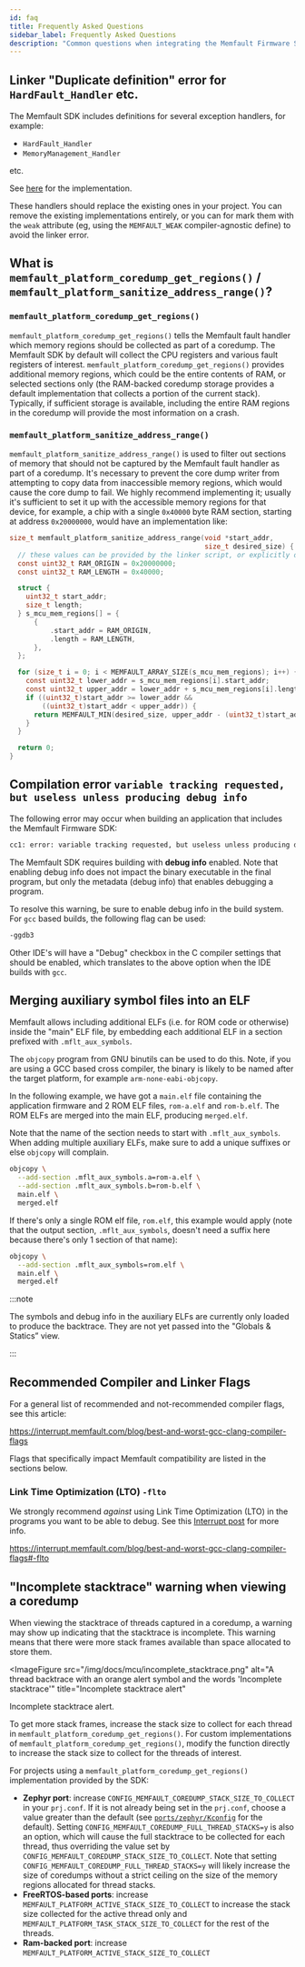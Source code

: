 ```yaml
---
id: faq
title: Frequently Asked Questions
sidebar_label: Frequently Asked Questions
description: "Common questions when integrating the Memfault Firmware SDK"
---
```


## Linker "Duplicate definition" error for `HardFault_Handler` etc.

The Memfault SDK includes definitions for several exception handlers, for
example:

- `HardFault_Handler`
- `MemoryManagement_Handler`

etc.

See
[here](https://github.com/memfault/memfault-firmware-sdk/blob/24f2c2627c9f20e921e61d1b635cab58f34af3b8/components/panics/src/memfault_fault_handling_arm.c#L399-L427)
for the implementation.

These handlers should replace the existing ones in your project. You can remove
the existing implementations entirely, or you can for mark them with the `weak`
attribute (eg, using the `MEMFAULT_WEAK` compiler-agnostic define) to avoid the
linker error.

## What is `memfault_platform_coredump_get_regions()` / `memfault_platform_sanitize_address_range()`?

### `memfault_platform_coredump_get_regions()`

`memfault_platform_coredump_get_regions()` tells the Memfault fault handler
which memory regions should be collected as part of a coredump. The Memfault SDK
by default will collect the CPU registers and various fault registers of
interest. `memfault_platform_coredump_get_regions()` provides additional memory
regions, which could be the entire contents of RAM, or selected sections only
(the RAM-backed coredump storage provides a default implementation that collects
a portion of the current stack). Typically, if sufficient storage is available,
including the entire RAM regions in the coredump will provide the most
information on a crash.

### `memfault_platform_sanitize_address_range()`

`memfault_platform_sanitize_address_range()` is used to filter out sections of
memory that should not be captured by the Memfault fault handler as part of a
coredump. It's necessary to prevent the core dump writer from attempting to copy
data from inaccessible memory regions, which would cause the core dump to fail.
We highly recommend implementing it; usually it's sufficient to set it up with
the accessible memory regions for that device, for example, a chip with a single
`0x40000` byte RAM section, starting at address `0x20000000`, would have an
implementation like:

```c
size_t memfault_platform_sanitize_address_range(void *start_addr,
                                                size_t desired_size) {
  // these values can be provided by the linker script, or explicitly defined
  const uint32_t RAM_ORIGIN = 0x20000000;
  const uint32_t RAM_LENGTH = 0x40000;

  struct {
    uint32_t start_addr;
    size_t length;
  } s_mcu_mem_regions[] = {
      {
          .start_addr = RAM_ORIGIN,
          .length = RAM_LENGTH,
      },
  };

  for (size_t i = 0; i < MEMFAULT_ARRAY_SIZE(s_mcu_mem_regions); i++) {
    const uint32_t lower_addr = s_mcu_mem_regions[i].start_addr;
    const uint32_t upper_addr = lower_addr + s_mcu_mem_regions[i].length;
    if ((uint32_t)start_addr >= lower_addr &&
        ((uint32_t)start_addr < upper_addr)) {
      return MEMFAULT_MIN(desired_size, upper_addr - (uint32_t)start_addr);
    }
  }

  return 0;
}
```

## Compilation error `variable tracking requested, but useless unless producing debug info`

The following error may occur when building an application that includes the
Memfault Firmware SDK:

```bash
cc1: error: variable tracking requested, but useless unless producing debug info [-Werror]
```

The Memfault SDK requires building with **debug info** enabled. Note that
enabling debug info does not impact the binary executable in the final program,
but only the metadata (debug info) that enables debugging a program.

To resolve this warning, be sure to enable debug info in the build system. For
`gcc` based builds, the following flag can be used:

```bash
-ggdb3
```

Other IDE's will have a "Debug" checkbox in the C compiler settings that should
be enabled, which translates to the above option when the IDE builds with `gcc`.

## Merging auxiliary symbol files into an ELF

Memfault allows including additional ELFs (i.e. for ROM code or otherwise)
inside the "main" ELF file, by embedding each additional ELF in a section
prefixed with `.mflt_aux_symbols`.

The `objcopy` program from GNU binutils can be used to do this. Note, if you are
using a GCC based cross compiler, the binary is likely to be named after the
target platform, for example `arm-none-eabi-objcopy`.

In the following example, we have got a `main.elf` file containing the
application firmware and 2 ROM ELF files, `rom-a.elf` and `rom-b.elf`. The ROM
ELFs are merged into the main ELF, producing `merged.elf`.

Note that the name of the section needs to start with `.mflt_aux_symbols`. When
adding multiple auxiliary ELFs, make sure to add a unique suffixes or else
`objcopy` will complain.

```bash
objcopy \
  --add-section .mflt_aux_symbols.a=rom-a.elf \
  --add-section .mflt_aux_symbols.b=rom-b.elf \
  main.elf \
  merged.elf
```

If there's only a single ROM elf file, `rom.elf`, this example would apply (note
that the output section, `.mflt_aux_symbols`, doesn't need a suffix here because
there's only 1 section of that name):

```bash
objcopy \
  --add-section .mflt_aux_symbols=rom.elf \
  main.elf \
  merged.elf
```

:::note

The symbols and debug info in the auxiliary ELFs are currently only loaded to
produce the backtrace. They are not yet passed into the "Globals & Statics”
view.

:::

## Recommended Compiler and Linker Flags

For a general list of recommended and not-recommended compiler flags, see this
article:

<https://interrupt.memfault.com/blog/best-and-worst-gcc-clang-compiler-flags>

Flags that specifically impact Memfault compatibility are listed in the sections
below.

### Link Time Optimization (LTO) `-flto`

We strongly recommend _against_ using Link Time Optimization (LTO) in the
programs you want to be able to debug. See this
[Interrupt post](https://interrupt.memfault.com/blog/best-and-worst-gcc-clang-compiler-flags#-flto)
for more info.

<https://interrupt.memfault.com/blog/best-and-worst-gcc-clang-compiler-flags#-flto>

## "Incomplete stacktrace" warning when viewing a coredump

When viewing the stacktrace of threads captured in a coredump, a warning may
show up indicating that the stacktrace is incomplete. This warning means that
there were more stack frames available than space allocated to store them.

<ImageFigure
  src="/img/docs/mcu/incomplete_stacktrace.png"
  alt="A thread backtrace with an orange alert symbol and the words 'Incomplete stacktrace'"
  title="Incomplete stacktrace alert"
>
  Incomplete stacktrace alert.
</ImageFigure>

To get more stack frames, increase the stack size to collect for each thread in
`memfault_platform_coredump_get_regions()`. For custom implementations of
`memfault_platform_coredump_get_regions()`, modify the function directly to
increase the stack size to collect for the threads of interest.

For projects using a `memfault_platform_coredump_get_regions()` implementation
provided by the SDK:

- **Zephyr port**: increase `CONFIG_MEMFAULT_COREDUMP_STACK_SIZE_TO_COLLECT` in
  your `prj.conf`. If it is not already being set in the `prj.conf`, choose a
  value greater than the default (see
  [`ports/zephyr/Kconfig`](https://github.com/memfault/memfault-firmware-sdk/blob/master/ports/zephyr/Kconfig)
  for the default). Setting `CONFIG_MEMFAULT_COREDUMP_FULL_THREAD_STACKS=y` is
  also an option, which will cause the full stacktrace to be collected for each
  thread, thus overriding the value set by
  `CONFIG_MEMFAULT_COREDUMP_STACK_SIZE_TO_COLLECT`. Note that setting
  `CONFIG_MEMFAULT_COREDUMP_FULL_THREAD_STACKS=y` will likely increase the size
  of coredumps without a strict ceiling on the size of the memory regions
  allocated for thread stacks.
- **FreeRTOS-based ports**: increase
  `MEMFAULT_PLATFORM_ACTIVE_STACK_SIZE_TO_COLLECT` to increase the stack size
  collected for the active thread only and
  `MEMFAULT_PLATFORM_TASK_STACK_SIZE_TO_COLLECT` for the rest of the threads.
- **Ram-backed port**: increase `MEMFAULT_PLATFORM_ACTIVE_STACK_SIZE_TO_COLLECT`

